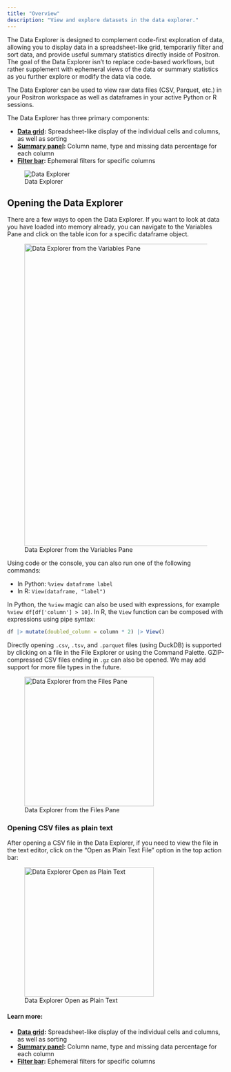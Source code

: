 ```yaml
---
title: "Overview"
description: "View and explore datasets in the data explorer."
---
```


The Data Explorer is designed to complement code-first exploration of data,
allowing you to display data in a spreadsheet-like grid, temporarily filter and
sort data, and provide useful summary statistics directly inside of Positron.
The goal of the Data Explorer isn't to replace code-based workflows, but rather
supplement with ephemeral views of the data or summary statistics as you further
explore or modify the data via code.

The Data Explorer can be used to view raw data files (CSV, Parquet, etc.) in your
Positron workspace as well as dataframes in your active Python or R sessions.

The Data Explorer has three primary components:

* **[Data grid](data-explorer-data-grid.qmd):** Spreadsheet-like display of the individual cells and columns, as well as sorting
* **[Summary panel](data-explorer-summary-panel.qmd):** Column name, type and missing data percentage for each column
* **[Filter bar](data-explorer-filter-bar.qmd):** Ephemeral filters for specific columns

![Data Explorer](images/data-explorer.png){fig-alt="Data explorer displaying filtered flight data with highlights. Left column shows column distribution and summary statistics. Main section lists data in a table. Top section shows filters such as year = 2013, month >= 2, and month is not null."}

## Opening the Data Explorer

There are a few ways to open the Data Explorer. If you want to look at data you
have loaded into memory already, you can navigate to the Variables Pane and
click on the table icon for a specific dataframe object.

![Data Explorer from the Variables Pane](images/data-explorer-variables.png){width=700 fig-alt="Variables pane interface showing data frame named df with expanded columns year, month, day, dep_time, sched_dep_time. In top row next to variable name and [336776 rows x 19 columns], a table icon is highlighted."}

Using code or the console, you can also run one of the following commands:

* In Python: `%view dataframe label`
* In R: `View(dataframe, "label")`

In Python, the `%view` magic can also be used with expressions, for example
`%view df[df['column'] > 10]`. In R, the `View` function can be composed
with expressions using pipe syntax:

```r
df |> mutate(doubled_column = column * 2) |> View()
```

Directly opening `.csv`, `.tsv`, and `.parquet` files (using DuckDB) is
supported by clicking on a file in the File Explorer or using the Command
Palette. GZIP-compressed CSV files ending in `.gz` can also be opened. We may
add support for more file types in the future.

![Data Explorer from the Files Pane](images/data-explorer-files-in-env.png){width=300 fig-alt="File explorer window showing a directory named 'POSITRON-ENV-EXAMPLE' with three files: 'air_quality_sample.csv,' 'flights.parquet,' and 'test.csv.gz.'"}

### Opening CSV files as plain text

After opening a CSV file in the Data Explorer, if you need to view the file in
the text editor, click on the "Open as Plain Text File" option in the top action
bar:

![Data Explorer Open as Plain Text](images/data-explorer-open-as-plain-text.png){width=300 fig-alt="Data explorer editor tab showing a file named 'air_quality_sample.csv.' An option to 'Open as Plain Text File' is highlighted in orange below file name."}

#### Learn more:

* **[Data grid](data-explorer-data-grid.qmd):** Spreadsheet-like display of the individual cells and columns, as well as sorting
* **[Summary panel](data-explorer-summary-panel.qmd):** Column name, type and missing data percentage for each column
* **[Filter bar](data-explorer-filter-bar.qmd):** Ephemeral filters for specific columns